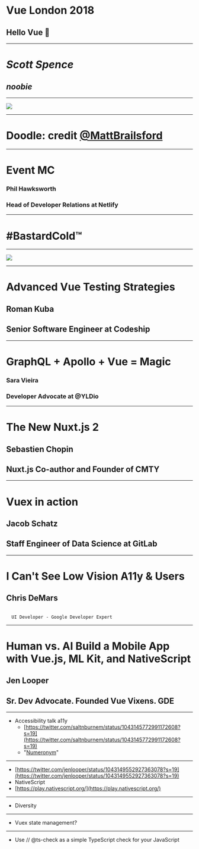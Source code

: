 
<Head>
  <title>Vue London 2018</title>
  <link href="https://fonts.googleapis.com/css?family=Nunito|Old+Standard+TT:300" rel="stylesheet" />
</Head>

# Vue London 2018 

## Hello Vue 👋

---

# _Scott Spence_

## _noobie_

---

![](/images/vue-doodle.jpg)

---

# Doodle: credit [@MattBrailsford]

[@mattbrailsford]: https://twitter.com/mattbrailsford

---

# Event MC

### Phil Hawksworth
### Head of Developer Relations at Netlify

---

# #BastardCold™

---

![](/images/bastard-cold.png)

---

# Advanced Vue Testing Strategies

## Roman Kuba
## Senior Software Engineer at Codeship

---

# GraphQL + Apollo + Vue = Magic

### Sara Vieira
### Developer Advocate at @YLDio

---

# The New Nuxt.js 2

## Sebastien Chopin
## Nuxt.js Co-author and Founder of CMTY

---

# Vuex in action

## Jacob Schatz
## Staff Engineer of Data Science at GitLab

---

# I Can't See Low Vision A11y & Users

## Chris DeMars

<code>
  UI Developer - Google Developer Expert
</code>

---

# Human vs. AI Build a Mobile App with Vue.js, ML Kit, and NativeScript

## Jen Looper
## Sr. Dev Advocate. Founded Vue Vixens. GDE

---

- Accessibility talk a11y
    - [https://twitter.com/saltnburnem/status/1043145772991172608?s=19](https://twitter.com/saltnburnem/status/1043145772991172608?s=19)
    - "[Numeronym](https://en.wikipedia.org/wiki/Numeronym)"

---
- [https://twitter.com/jenlooper/status/1043149552927363078?s=19](https://twitter.com/jenlooper/status/1043149552927363078?s=19)
- NativeScript
- [https://play.nativescript.org/](https://play.nativescript.org/)

---
- Diversity
---
- Vuex state management?
---
- Use // @ts-check as a simple TypeScript check for your JavaScript












